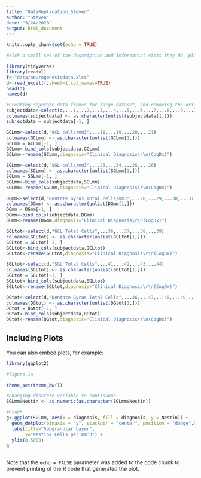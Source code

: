 ```yaml
---
title: "DataReplication_Steven"
author: "Steven"
date: "3/24/2020"
output: html_document
---
```


```r
knitr::opts_chunk$set(echo = TRUE)
```


```r
#Pick a small set of the descriptive and inferential stats they do, plus a visualization, and try to replicate those

library(tidyverse)
library(readxl)
f<-"data/neurogenesisdata.xlsx"
d<-read_excel(f,sheet=1,col_names=TRUE)
head(d)
names(d)

#Creating seperate data frames for large dataset, and removing the original header 
subjectdata<-select(d,...1,...2,...3,...4,...5,...6,...7,...8,...9,...10,...11,...12,...13,...14,...16)
colnames(subjectdata) <- as.character(unlist(subjectdata[1,]))
subjectdata = subjectdata[-1, ]

GCLmm<-select(d,"GCL cells/mm3",...18,...19,...20,...21)
colnames(GCLmm) <- as.character(unlist(GCLmm[1,]))
GCLmm = GCLmm[-1, ]
GCLmm<-bind_cols(subjectdata,GCLmm)
GCLmm<-rename(GCLmm,diagnosis="Clinical Diagnosis\r\n(CogDx)")

SGLmm<-select(d,"SGL cells/mm3",...23,...34,...25,...26)
colnames(SGLmm) <- as.character(unlist(SGLmm[1,]))
SGLmm = SGLmm[-1, ]
SGLmm<-bind_cols(subjectdata,SGLmm)
SGLmm<-rename(SGLmm,diagnosis="Clinical Diagnosis\r\n(CogDx)")

DGmm<-select(d,"Dentate Gyrus Total cells/mm3",...28,...29,...30,...31,...32,...33,...34)
colnames(DGmm) <- as.character(unlist(DGmm[1,]))
DGmm = DGmm[-1, ]
DGmm<-bind_cols(subjectdata,DGmm)
DGmm<-rename(DGmm,diagnosis="Clinical Diagnosis\r\n(CogDx)")

GCLtot<-select(d,"GCL Total Cells",...36,...37,...38,...39)
colnames(GCLtot) <- as.character(unlist(GCLtot[1,]))
GCLtot = GCLtot[-1, ]
GCLtot<-bind_cols(subjectdata,GCLtot)
GCLtot<-rename(GCLtot,diagnosis="Clinical Diagnosis\r\n(CogDx)")

SGLtot<-select(d,"SGL Total Cells",...41,...42,...43,...44)
colnames(SGLtot) <- as.character(unlist(SGLtot[1,]))
SGLtot = SGLtot[-1, ]
SGLtot<-bind_cols(subjectdata,SGLtot)
SGLtot<-rename(SGLtot,diagnosis="Clinical Diagnosis\r\n(CogDx)")

DGtot<-select(d,"Dentate Gyrus Total Cells",...46,...47,...48,...49,...50,...51,...52)
colnames(DGtot) <- as.character(unlist(DGtot[1,]))
DGtot = DGtot[-1, ]
DGtot<-bind_cols(subjectdata,DGtot)
DGtot<-rename(DGtot,diagnosis="Clinical Diagnosis\r\n(CogDx)")

```

## Including Plots

You can also embed plots, for example:

```r
library(ggplot2)

#figure 1a

theme_set(theme_bw())

#Changing discrete variable to continuous 
SGLmm$Nestin <- as.numeric(as.character(SGLmm$Nestin))

#Graph
g<-ggplot(SGLmm, aes(x = diagnosis, fill = diagnosis, y = Nestin)) +
  geom_dotplot(binaxis = "y", stackdir = "center", position = "dodge",binwidth=100) +
  labs(title="Subgranular Layer", 
       y="Nestin+ Cells per mm^3") +
  ylim(0,5000)
g
  
```

Note that the `echo = FALSE` parameter was added to the code chunk to prevent printing of the R code that generated the plot.
